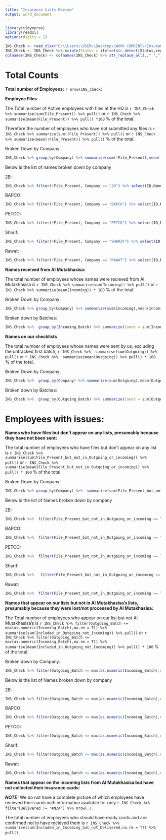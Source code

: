 ```yaml
---
title: "Insurance Lists Review"
output: word_document
---
```


```r
library(tidyverse)
library(readxl)
options(digits = 2)

INS_Check <- read_xlsx("C:\\Users\\USER\\Desktop\\WORK CURRENT\\Insurance - THE REINSURING\\3PL INSURANCE CHECK.xlsx", sheet = "Comparison Table")
INS_Check <- INS_Check %>% mutate(Status = ifelse(str_detect(Status,regex("active",ignore_case = T)),"ACTIVE",Status)) %>% filter(Status == "ACTIVE")
colnames(INS_Check) <- colnames(INS_Check) %>% str_replace_all(.," ","_")
```

# Total Counts

**Total number of Employees:** `r nrow(INS_Check)`

**Employee Files**

The Total number of Active employees with files at the HQ is `r INS_Check %>% summarise(sum(File_Present)) %>% pull()` or `r INS_Check %>% summarise(mean(File_Present)) %>% pull() *100` % of the total.

Therefore the number of employees who have not submitted any files is `r INS_Check %>% summarise(sum(!File_Present)) %>% pull()` or `r INS_Check %>% summarise(mean(!File_Present)) %>% pull()` % of the total.

Broken Down by  Company
```r
INS_Check %>% group_by(Company) %>% summarise(sum(!File_Present),mean(!File_Present)*100) %>% knitr::kable(col.names = c("Company","Count","% of Company Total"))
```

Below is the list of names broken down by company

2B:
```r
INS_Check %>% filter(!File_Present, Company == "2B") %>% select(ID,Name) %>% knitr::kable(align = c("l","r"))
```

BAPCO:
```r
INS_Check %>% filter(!File_Present, Company == "BAPCO") %>% select(ID,Name) %>% knitr::kable()
```

PETCO:
```r
INS_Check %>% filter(!File_Present, Company == "PETCO") %>% select(ID,Name) %>% knitr::kable()
```

Sharif:
```r
INS_Check %>% filter(!File_Present, Company == "SHARIF") %>% select(ID,Name) %>% knitr::kable()
```

Rawat:
```r
INS_Check %>% filter(!File_Present, Company == "RAWAT") %>% select(ID,Name) %>% knitr::kable()
```

**Names received from Al Mutakhasisa:**

The total number of employees whose names were recieved from Al Mutakhasisa is `r INS_Check %>% summarise(sum(Incoming)) %>% pull()` or `r INS_Check %>% summarise(mean(Incoming)) * 100` % of the total.

Broken Down by Company:

```r
INS_Check %>% group_by(Company) %>% summarize(sum(Incoming),mean(Incoming)*100) %>% knitr::kable(col.names = c("Company","Count","% of Company Total"))
```

Broken down by Batches:

```r
INS_Check %>%  group_by(Incoming_Batch) %>% summarize(Count = sum(Incoming)) %>% filter(!is.na(Incoming_Batch)) %>% knitr::kable(col.names = c("Batch","Count"),align = c("l","r"))
```

**Names on our checklists**

The total number of employees whose names were sent by us; excluding the untracked first batch, `r INS_Check %>%  summarise(sum(Outgoing)) %>% pull()` or `r INS_Check %>%  summarise(mean(Outgoing)) %>% pull() * 100` % of the total.

Broken Down by Company:

```r
INS_Check %>%  group_by(Company) %>% summarize(sum(Outgoing),mean(Outgoing)*100) %>% knitr::kable(col.names = c("Company","Count","% of the Company Total"))
```

Broken down by Batches:

```r
INS_Check %>%  group_by(Outgoing_Batch) %>% summarize(Count = sum(Outgoing)) %>% filter(!is.na(Outgoing_Batch)) %>% knitr::kable(col.names = c("Batch","Count"),align = c("l","r"))
```


# Employees with issues:


**Names who have files but don't appear on any lists, presumably because they have not been sent:**

The total number of employees who have files but don't appear on any list is `r INS_Check %>%  summarise(sum(File_Present_but_not_in_Outgoing_or_incoming)) %>% pull()` or `r INS_Check %>%  summarise(mean(File_Present_but_not_in_Outgoing_or_incoming)) %>% pull() * 100` % of the total.

Broken Down by Company:
```r
INS_Check %>% group_by(Company) %>%  summarise(sum(File_Present_but_not_in_Outgoing_or_incoming),mean(File_Present_but_not_in_Outgoing_or_incoming)*100) %>% knitr::kable(col.names = c("Company","Count","% of Company Total"))
```

Below is the list of Names broken down by company

2B:

```r
INS_Check %>%  filter(File_Present_but_not_in_Outgoing_or_incoming == TRUE, Company == "2B") %>% select(ID,Name) %>% knitr::kable()
```

BAPCO:

```r
INS_Check %>%  filter(File_Present_but_not_in_Outgoing_or_incoming == TRUE, Company == "BAPCO") %>% select(ID,Name) %>% knitr::kable()
```

PETCO:

```r
INS_Check %>%  filter(File_Present_but_not_in_Outgoing_or_incoming == TRUE, Company == "PETCO") %>% select(ID,Name) %>% knitr::kable()
```

Sharif:

```r
INS_Check %>%   filter(File_Present_but_not_in_Outgoing_or_incoming == TRUE, Company == "SHARIF") %>% select(ID,Name) %>% knitr::kable()
```

Rawat:

```r
INS_Check %>%  filter(File_Present_but_not_in_Outgoing_or_incoming == TRUE, Company == "Rawat") %>% select(ID,Name) %>% knitr::kable()
```


**Names that appear on our lists but not in Al Mutakhasisa's lists, presumably because they were lost/not processed by Al Mutakhasisa:**


The Total number of employees who appear on our list but not Al Mutakhasisa's is `r INS_Check %>% filter(Outgoing_Batch <= max(as.numeric(Incoming_Batch),na.rm = T)) %>%  summarise(sum(Included_in_Outgoing_not_Incoming)) %>% pull()` or  `r INS_Check %>% filter(Outgoing_Batch <= max(as.numeric(Incoming_Batch),na.rm = T)) %>%  summarise(mean(Included_in_Outgoing_not_Incoming)) %>% pull() * 100` % of the total.

Broken down by Company:

```r
INS_Check %>% filter(Outgoing_Batch <= max(as.numeric(Incoming_Batch),na.rm = T)) %>% group_by(Company) %>% summarise(Count = sum(Included_in_Outgoing_not_Incoming)) %>% knitr::kable()
```

Below is the list of Names broken down by company

2B:

```r
INS_Check %>% filter(Outgoing_Batch <= max(as.numeric(Incoming_Batch),na.rm = T)) %>%  filter(Included_in_Outgoing_not_Incoming == TRUE, Company == "2B") %>% select(ID,Name) %>% knitr::kable()
```

BAPCO:

```r
INS_Check %>% filter(Outgoing_Batch <= max(as.numeric(Incoming_Batch),na.rm = T)) %>%  filter(Included_in_Outgoing_not_Incoming == TRUE, Company == "BAPCO") %>% select(ID,Name) %>% knitr::kable()
```

PETCO:

```r
INS_Check %>% filter(Outgoing_Batch <= max(as.numeric(Incoming_Batch),na.rm = T)) %>%  filter(Included_in_Outgoing_not_Incoming == TRUE, Company == "PETCO") %>% select(ID,Name) %>% knitr::kable()
```

Sharif:

```r
INS_Check %>% filter(Outgoing_Batch <= max(as.numeric(Incoming_Batch),na.rm = T)) %>%  filter(Included_in_Outgoing_not_Incoming == TRUE, Company == "SHARIF") %>% select(ID,Name) %>% knitr::kable()
```

Rawat:

```r
INS_Check %>% filter(Outgoing_Batch <= max(as.numeric(Incoming_Batch),na.rm = T)) %>%  filter(Included_in_Outgoing_not_Incoming == TRUE, Company == "SHARIF") %>% select(ID,Name) %>% knitr::kable()
```

**Names that appear on the incoming lists from Al Mutakhasisa but have not collected their insurance cards:**

***NOTE:*** We do not have a complete picture of which employees have recieved their cards with information available for only `r INS_Check %>% filter(Delivered != "#N/A") %>% nrow(.)`. 

The total number of employees who should have ready cards and are confirmed not to have recieved them is `r INS_Check %>%  summarise(sum(Included_in_Incoming_but_not_Delivered,na.rm = T)) %>% pull()`.


